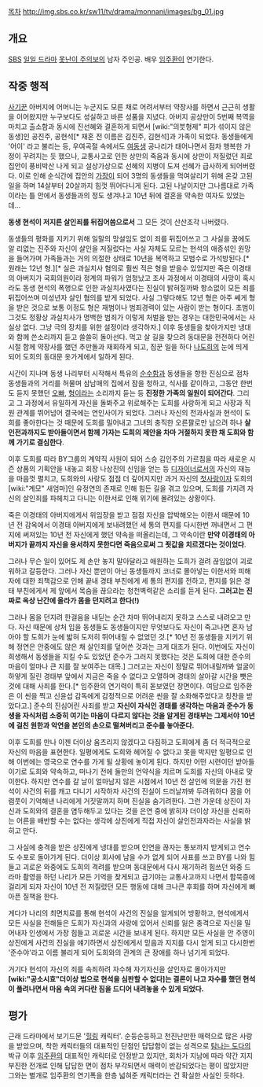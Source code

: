 [[목차]]
http://img.sbs.co.kr/sw11/tv/drama/monnani/images/bg_01.jpg
== 개요 ==
[[SBS]] [[일일 드라마]] [[못난이 주의보]]의 남자 주인공. 배우 [[임주환]]이 연기한다.

== 작중 행적 ==
[[사기꾼]] 아버지에 어머니는 누군지도 모른 채로 어려서부터 약장사를 하면서 근근히 생활을 이어왔지만 누구보다도 성실하고 바른 성품을 지녔다. 아버지 공상만이 5번째 복역을 마치고 출소함과 동시에 진선혜와 결혼하게 되면서 [wiki:"의붓형제" 피가 섞이지 않은 동생]인 공진주, 공현석[* 재혼 전 이름은 김진주, 김현석]과 가족이 되었다. 동생들에게 '어이' 라고 불리는 등, 우여곡절 속에서도 [[여동생]] 공나리가 태어나면서 점차 행복한 가정이 꾸려지는 듯 했으나, 교통사고로 인한 상만의 죽음과 동시에 상만이 저질렀던 죄로 집안이 풍비박산 나게 되고 설상가상으로 선혜의 지병이 도져 선혜가 급사하게 되어버렸다. 이로 인해 순식간에 집안의 [[가장]]이 되어 3명의 동생들을 먹여살리기 위해 온갖 고된 일을 하며 14살부터 20살까지 힘껏 뛰어다니게 된다. 고된 나날이지만 그나름대로 가족이라는 틀 안에서 동생들과의 정도 생겨나고 10년 뒤에 결혼을 약속한 여자도 있었는데...

'''동생 현석이 저지른 살인죄를 뒤집어씀으로서''' 그 모든 것이 산산조각 나버렸다.

동생들의 평화를 지키기 위해 일말의 망설임도 없이 죄를 뒤집어쓰고 그 사실을 꿈에도 알 리없는 진주와 자신이 살인을 저질렀다는 사실 자체도 모르는 현석의 애증섞인 원망을 들어가며 가족들과는 거의 의절한 상태로 10년을 복역하고 모범수로 가석방된다.[* 원래는 12년 형.][* 실은 과실치사 혐의로 훨씬 적은 형을 받을수 있었지만 죽은 이경태의 아버지가 국회의원이라 정계의 파워가 엄청났고 조사 과정에서 이경태의 사망이 혹시라도 동생 현석의 폭행으로 인한 과실치사였다는 진실이 밝혀질까봐 항소없이 모든 죄를 뒤집어쓰며 미성년자 살인 혐의를 받게 되었다. 사실 그렇다해도 12년 형은 아주 쎄게 형을 받은 것으로 보통 이정도 형은 재범이나 범죄경력이 있는 사람이 받는 형이다. 초범이 그것도 정황상 과실치사가 명백한 범죄가 이렇게 처벌을 받는 경우는 대한민국에서는 사실상 없다. 그냥 극의 장치를 위한 설정이라 생각하자.] 이후 동생들을 찾아가지만 냉대와 함께 쓴소리까지 듣고 쓸쓸히 돌아선다. 먹고 살 길을 찾으려 동대문을 전전하다 어린시절 함께 약장사를 했던 추만돌과 재회하게 되고, 짐꾼 일을 하다 [[나도희]]의 눈에 띄게 되어 도희의 동대문 옷가게에서 일하게 된다.

시간이 지나며 동생 나리부터 시작해서 특유의 [[순수]]함과 동생들을 향한 진심으로 점차 동생들과의 거리를 허물며 삼남매의 집에서 잠을 청하고, 식사를 같이하고, 그동안 한번도 듣지 못했던 [[오빠]], [[형]]이라는 소리까지 듣는 등 '''진정한 가족의 일원이 되어간다'''. 그리고 그 과정에서 유일하게 자신을 돌봐주고 위로해주는 도희를 사랑하게 되고 사장과 직원 관계를 뛰어넘어 결국에는 연인사이가 되었다.
그러나 자신의 전과사실과 현석이 도희를 좋아한다는 것 때문에 도희를 밀어내고 그녀의 충직한 오른팔로만 남으려 하나 '''살인전과까지도 받아들이면서 함께 가자는 도희의 제안을 차마 거절하지 못한 채 도희와 함께 가기로 결심한다'''.

이후 도희를 따라 BY그룹의 계약직 사원이 되어 스승 김인주의 가르침을 따라 새로운 시즌 상품의 기획안을 내놓고 회장 나상진의 신임을 얻는 등 [[디자이너]]로서의 자신의 재능을 마음껏 펼치고,  도희와의 사랑도 점점 더 깊어지지만 과거 자신의 [[첫사랑]]이자 도희의 [wiki:"계모" 새엄마]인 유정연의 존재로 인해 힘든 길을 겪고 있으며, 도희를 가지려 자신의 살인죄를 파헤치고 다니는 이한서로 인해 위기에 몰려있는 상황이다.

죽은 이경태의 아버지에게서 위임장을 받고 점점 자신을 압박해오는 이한서 때문에 10년 전 감옥에서 이경태 아버지에게 보내려했던 세 통의 편지를 다시한번 꺼내면서 그 편지에 써져있는 10년 전 자신에게 했던 약속을 떠올리는데, 그 약속이란 '''만약 이경태의 아버지가 끝까지 자신을 용서하지 못한다면 죽음으로써 그 죗값을 치르겠다는 것이었다'''.

그러나 무슨 일이 있어도 제 손만 놓지 말아달라고 애원하는 도희가 걸려 끊임없이 괴로워하고 갈등한다. 그러나 자신 뿐만이 아닌 동생들까지 코너로 몰아넣는 이한서와 피해자에 대한 죄책감으로 인해 끝내 경태 부친에게 세 통의 편지를 전하고, 편지를 읽은 경태 부친에게서 제 앞에서 목숨을 끊으라는 청천벽력같은 소리를 듣게 된다. '''그러고는 진짜로 옥상 난간에 올라가 몸을 던지려고 한다(!)'''

그러나 몸을 던지려 한걸음을 내딛는 순간 차마 뛰어내리지 못하고 스스로 내려오고 만다. 자신 때문에 상처 입을 동생들도 동생들이지만 무엇보다도 자신이 죽고나면 혼자 남아야 할 도희가 눈에 밟혀 도저히 뛰어내릴 수 없었던 것.[* 10년 전 동생들을 지키기 위해 정연은 안중에도 않은 채 살인죄를 덮어쓴 것과는 크게 대조가 된다. 이번에도 자신이 희생해서 동생들을 지킬 수도 있었던 준수가 그러지 못했다는 것은 도희에 대한 준수의 마음이 얼마나 큰 지를 잘 보여주는 대목.] 그러고는 자신이 정말로 뛰어내릴까봐 얼굴이 하얗게 질린 경태부 앞에서 지금은 죽을 수 없다고 오열하며 경태의 살아갈 시간을 뺏은 것에 대해 사죄를 한다.[* 임주환의 연기력이 특히 돋보였던 장면이다. 여담으로 임주환은 이 씬을 찍고 신윤섭 감독에게 감정적으로 어려운 씬을 잘 소화해주었다고 칭찬을 받았다고.] 준수의 진심어린 사죄를 받고 '''자신이 자식인 경태를 생각하는 마음과 준수가 동생을 자식처럼 소중히 여기는 마음이 다르지 않다는 것을 알게된 경태부는 그제서야 10년에 걸친 원한과 악연을 본인의 손으로 떨쳐버리고 준수를 놓아준다.'''

이후 도희를 만나 이젠 더이상 움츠리지 않겠다고 다짐하고 도희에게 좀 더 적극적으로 자신의 마음을 표현한다. 일평에게도 도희와 헤어질 수 없다고 못을 박지만 일평으로 인해 이번에는 영국으로 연수를 가게 될 상황에 놓이게 된다.  하지만 어떤 시련이던 받아들이기로 도희와 약속하고, 떠나기 전에 둘만의 언약식을 치르며 도희를 자신의 아내로 맞이한다. 하지만 연수를 갈 날이 얼마남지 않은 시점에서 10년 전 살인에 의문을 가진 현석이 사건의 뒤를 캐고 다니기 시작하자 사건의 진실이 드러날까봐 두려워하다 꿈을 어렴풋이 기억해낸 나리에게 거짓말까지 하며 진실을 숨기려한다. 그런 가운데 상진이 자신과 도희와의 결혼을 염두해두고 있다는 것을 은연 중에 밝히자 더이상 자신을 신뢰하는 어른을 배반할 수는 없다는 생각에 상진에게 직접 자신이 살인전과자라는 사실을 밝히고 만다.

그 사실에 충격을 받은 상진에게 냉대를 받으며 인연을 끊자는 통보까지 받게되고 연수도 수포로 돌아가게 된다. 더이상 회사에 남을 수가 없게 되어 사표를 쓰고 BY를 나와 힘들고 괴로운 와중에도 도희의 격려를 받으며 동대문에서 다시 재기하려 힘쓰던 와중 드라마 촬영을 하던 나리가 모든 기억을 찾게되고 급기야는 교통사고까지 나면서 함묵증에 걸리게 되자 자신이 10년 전 저질렀던 모든 행동에 대해 크나큰 후회를 하며 자신에게 뼈아픈 질책을 한다.

게다가 나리의 최면치료를 통해 현석이 사건의 진실을 알게되어 방황하고, 현석에게서 모든 사실을 전해들은 도희가 자신과의 사랑에 있어서 신뢰를 잃은 충격으로 자신을 밀어내자 인생에서 가장 힘들고 괴로운 시간을 보내게 된다.
하지만 모든 사실을 안 주영이 상진에게 사건의 진실을 얘기하면서 상진에게서 믿음과 지지를 다시 얻게 되고 다시한번 '준수야'라고 이름 불리게 되어 도희와의 관계의 큰 장애를 하나 넘기게 되었다.

거기다 현석이 자신의 죄를 속죄하려 자수해 자기자신을 살인자로 몰아가지만 '''[wiki:"공소시효"더이상 법으로 현석을 심판할 수 없다]는 결론이 나고 자수를 했던 현석이 풀려나면서 마음 속의 커다란 짐을 드디어 내려놓을 수 있게 되었다.'''

== 평가 ==
근래 드라마에서 보기드문 '[[힐링]] 캐릭터'. 순둥순둥하고 천진난만한 매력으로 많은 사랑을 받았으며, 착한 캐릭터들의 대표적인 단점인 답답함이 없는 성격으로 [[탐나는 도다]]의 박규 이후 [[임주환]]의 대표적인 캐릭터로 인정받고 있지만, 회차가 지남에 따라 약간 지지부진한 전개로 인해 답답한 면이 점차 부각되면서 매력이 반감되었다는 평이 많았지만 그와는 별개로 임주환의 연기폭을 한층 넓혀준 캐릭터라는 건 확실한 사실인 듯하다.
